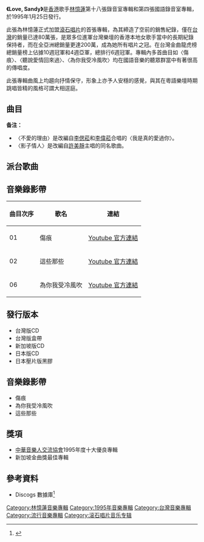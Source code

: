 {{Infobox Album 
| Name		= Love, Sandy
| Type		= [[專輯|專輯]]
| Artist	= [[林憶蓮|林憶蓮]] 
| Cover		= sandylam_ls01.jpg
| Released	= 1995年1月25日
| Recorded	= 1994年10月
| Length	= 50:18
| Genre		= [[國語流行音樂|國語流行音樂]] 
| Label		= [[滾石唱片|滾石唱片]]
| Producer	= [[Jim_Lee|Jim Lee]]、[[周世暉|周世暉]]、林憶蓮
| Last album	= [[Sandy_'94|Sandy '94]]<br>（1994年6月16日）
| This album	= '''Love, Sandy'''<br>（1995年1月25日）
| Next album	= [[Open_Up_(林憶蓮專輯)|Open Up]]<br>（1995年3月3日）
}}

'''《Love, Sandy》'''是[[香港|香港]]歌手[[林憶蓮|林憶蓮]]第十八張錄音室專輯和第四張國語錄音室專輯，於1995年1月25日發行。

此張為林憶蓮正式加盟[[滾石唱片|滾石唱片]]的首張專輯，為其締造了空前的銷售紀錄，僅在[[台灣|台灣]]的銷量已達80萬張，是眾多位進軍台灣樂壇的香港本地女歌手當中的長期紀錄保持者，而在全亞洲總銷量更達200萬，成為她所有唱片之冠。在台灣金曲龍虎榜總銷量榜上佔據10週冠軍和4週亞軍，總排行6週冠軍。專輯內多首曲目如〈傷痕〉、〈聽說愛情回來過〉、〈為你我受冷風吹〉均在國語音樂的聽眾群當中有著很高的傳唱度。

此張專輯曲風上均趨向抒情保守，形象上亦予人安穩的感覺，與其在粵語樂壇時期跳唱皆精的風格可謂大相逕庭。

==曲目==
{{Tracklist
| collapsed = 
| headline = 
| font_size = 
| total_length = 50:18

| all_writing = 
| all_music = 
| all_lyrics = 
| all_arranger = 
| all_producer = [[Jim_Lee|Jim Lee]]、周世暉、[[林憶蓮|林憶蓮]]
| all_except = 

| extra_column = 
| title1 = 傷痕
| note1 =
| music1 = [[李宗盛|李宗盛]]
| lyrics1 = 李宗盛
| arranger1 = 周國儀
| extra1 = 
| length1 = 6:05

| title2 = 這些那些
| note2 = 
| longnote2 = 
| music2 = [[郭子|郭子]]
| lyrics2 = [[許常德|許常德]]
| arranger2 = 周國儀
| extra2 = 
| length2 = 4:25

| title3 = 聽說愛情回來過
| note3 = 
| longnote3 = 
| music3 = [[李偲菘|李偲菘]]
| lyrics3 = 李偲菘
| arranger3 = 梁伯君

| extra3 = 
| length3 = 5:15

| title4 = 知難不退
| note4 = 
| longnote4 = 
| music4 = 李伟菘
| lyrics4 = 李宗盛
| arranger4 = 梁伯君
| extra4 = 
| length4 = 4:41

| title5 = 有所謂
| note5 = 
| longnote5 = 
| music5 = [[薛忠銘|薛忠銘]]
| lyrics5 = 李宗盛、王中言
| arranger5 = 周國儀、陳愛珍
| extra5 = 
| length5 = 4:31

| title6 = 為你我受冷風吹
| note6 = 
| longnote6 = 
| music6 = 李宗盛
| lyrics6 = 李宗盛
| arranger6 = 周國儀、陳愛珍
| extra6 = 
| length6 = 4:16

| title7 = 愛不了多久
| note7 = 
| longnote7 = 
| music7 = [[劉志宏|劉志宏]]
| lyrics7 = 劉思銘
| arranger7 = 梁伯君
| extra7 = 
| length7 = 5:01

| title8 = 不愛的理由
| note8 = 
| music8 = 李偲菘、[[李偉菘|李偉菘]]
| lyrics8 = 蘇春興
| arranger8 = 梁伯君
| extra8 = 
| length8 = 4:34

| title9 = 影子情人
| note9 = 
| music9 = 黎沸揮
| lyrics9 = [[邢增華|邢增華]]
| arranger9 = 周國儀
| extra9 = 
| length9 = 4:53

| title10 = 傷痕
| note10 = 演奏版
| longnote10 = 
| music10 = 李宗盛
| lyrics10 = 
| arranger10 = 周國儀

| extra10 = 
| length10 = 6:05
}}

'''备注：'''
*〈不愛的理由〉是改編自[[李偲菘|李偲菘]]和[[李偉菘|李偉菘]]合唱的〈我是真的愛過你〉。
*〈影子情人〉是改編自[[許美靜|許美靜]]主唱的同名歌曲。

==派台歌曲==
==音樂錄影帶==
{|class="wikitable sortable" style="text-align:center"
|-
!曲目次序
!歌名
!連結
|-
| 01 || 傷痕 || [https://www.youtube.com/watch?v=qCXTF6pQQR0 Youtube 官方連結] {{Wayback|url=https://www.youtube.com/watch?v=qCXTF6pQQR0 |date=20201031163535 }}
|-
| 02 || 這些那些 || [https://www.youtube.com/watch?v=e-LaaRBBzfc Youtube 官方連結] {{Wayback|url=https://www.youtube.com/watch?v=e-LaaRBBzfc |date=20170811063701 }}
|-
| 06 || 為你我受冷風吹 || [https://www.youtube.com/watch?v=ZD57Fv_V74s Youtube 官方連結] {{Wayback|url=https://www.youtube.com/watch?v=ZD57Fv_V74s |date=20191208084003 }}
|}

==發行版本==
*台灣版CD
*台灣版盒帶
*新加坡版CD
*日本版CD
*日本壓片版黑膠

==音樂錄影帶==
*傷痕
*為你我受冷風吹
*這些那些

==獎項==
*[[中華音樂人交流協會|中華音樂人交流協會]]1995年度十大優良專輯
*新加坡金曲獎最佳專輯

==參考資料==
* Discogs 數據庫<ref>{{cite web |title=Discogs 數據庫 |url=https://www.discogs.com/%E6%9E%97%E6%86%B6%E8%93%AE-Love-Sandy/master/1026017 |accessdate=2020-05-14 |archive-date=2020-11-05 |archive-url=https://web.archive.org/web/20201105161158/https://www.discogs.com/%E6%9E%97%E6%86%B6%E8%93%AE-Love-Sandy/master/1026017 |dead-url=no }}</ref>

{{林憶蓮}}
{{新加坡金曲獎最佳專輯}}

[[Category:林憶蓮音樂專輯|Category:林憶蓮音樂專輯]]
[[Category:1995年音樂專輯|Category:1995年音樂專輯]]
[[Category:台灣音樂專輯|Category:台灣音樂專輯]]
[[Category:流行音樂專輯|Category:流行音樂專輯]]
[[Category:滚石唱片音乐专辑|Category:滚石唱片音乐专辑]]